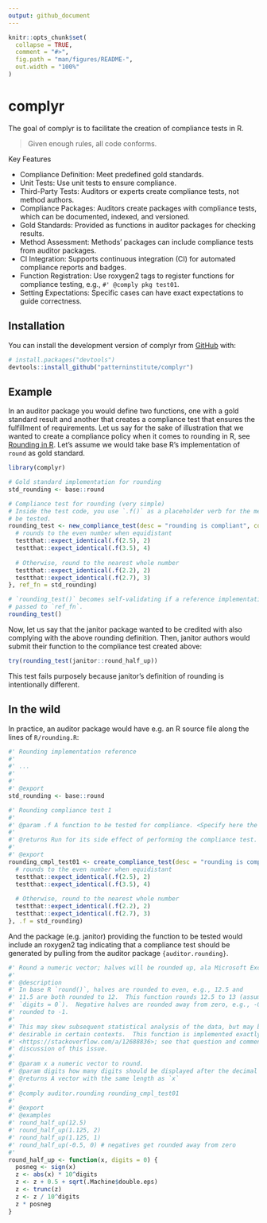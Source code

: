 ```yaml
---
output: github_document
---
```


<!-- README.md is generated from README.Rmd. Please edit that file -->

```r
knitr::opts_chunk$set(
  collapse = TRUE,
  comment = "#>",
  fig.path = "man/figures/README-",
  out.width = "100%"
)
```

# complyr

<!-- badges: start -->
<!-- badges: end -->

The goal of complyr is to facilitate the creation of compliance tests in R.

> Given enough rules, all code conforms.

Key Features

- Compliance Definition: Meet predefined gold standards.
- Unit Tests: Use unit tests to ensure compliance.
- Third-Party Tests: Auditors or experts create compliance tests, not method authors.
- Compliance Packages: Auditors create packages with compliance tests, which can be documented, indexed, and versioned.
- Gold Standards: Provided as functions in auditor packages for checking results.
- Method Assessment: Methods' packages can include compliance tests from auditor packages.
- CI Integration: Supports continuous integration (CI) for automated compliance reports and badges.
- Function Registration: Use roxygen2 tags to register functions for compliance testing, e.g., `#' @comply pkg test01`.
- Setting Expectations: Specific cases can have exact expectations to guide correctness.

## Installation

You can install the development version of complyr from [GitHub](https://github.com/) with:

``` r
# install.packages("devtools")
devtools::install_github("patterninstitute/complyr")
```

## Example

In an auditor package you would define two functions, one with a gold standard
result and another that creates a compliance test that ensures the fulfillment
of requirements. Let us say for the sake of illustration that we wanted to
create a compliance policy when it comes to rounding in R, see [Rounding in R](https://psiaims.github.io/CAMIS/R/rounding.html). Let's assume we would
take base R's implementation of `round` as gold standard. 

```r
library(complyr)

# Gold standard implementation for rounding
std_rounding <- base::round

# Compliance test for rounding (very simple)
# Inside the test code, you use `.f()` as a placeholder verb for the method to
# be tested.
rounding_test <- new_compliance_test(desc = "rounding is compliant", code = {
  # rounds to the even number when equidistant
  testthat::expect_identical(.f(2.5), 2)
  testthat::expect_identical(.f(3.5), 4)
  
  # Otherwise, round to the nearest whole number
  testthat::expect_identical(.f(2.2), 2)
  testthat::expect_identical(.f(2.7), 3)
}, ref_fn = std_rounding)

# `rounding_test()` becomes self-validating if a reference implementation was
# passed to `ref_fn`.
rounding_test()
```

Now, let us say that the janitor package wanted to be credited with also
complying with the above rounding definition. Then, janitor authors would submit
their function to the compliance test created above:

```r
try(rounding_test(janitor::round_half_up))
```

This test fails purposely because janitor's definition of rounding is
intentionally different.

## In the wild

In practice, an auditor package would have e.g. an R source file along the lines
of `R/rounding.R`:

```r
#' Rounding implementation reference
#'
#' ...
#'
#'
#' @export
std_rounding <- base::round

#' Rounding compliance test 1
#'
#' @param .f A function to be tested for compliance. <Specify here the expected interface>.
#'
#' @returns Run for its side effect of performing the compliance test.
#'
#' @export
rounding_cmpl_test01 <- create_compliance_test(desc = "rounding is compliant", code = {
  # rounds to the even number when equidistant
  testthat::expect_identical(.f(2.5), 2)
  testthat::expect_identical(.f(3.5), 4)
  
  # Otherwise, round to the nearest whole number
  testthat::expect_identical(.f(2.2), 2)
  testthat::expect_identical(.f(2.7), 3)
}, .f = std_rounding)
```

And the package (e.g. janitor) providing the function to be tested would
include an roxygen2 tag indicating that a compliance test should be generated
by pulling from the auditor package `{auditor.rounding}`.

```R
#' Round a numeric vector; halves will be rounded up, ala Microsoft Excel.
#'
#' @description
#' In base R `round()`, halves are rounded to even, e.g., 12.5 and
#' 11.5 are both rounded to 12.  This function rounds 12.5 to 13 (assuming
#' `digits = 0`).  Negative halves are rounded away from zero, e.g., -0.5 is
#' rounded to -1.
#'
#' This may skew subsequent statistical analysis of the data, but may be
#' desirable in certain contexts.  This function is implemented exactly from
#' <https://stackoverflow.com/a/12688836>; see that question and comments for
#' discussion of this issue.
#'
#' @param x a numeric vector to round.
#' @param digits how many digits should be displayed after the decimal point?
#' @returns A vector with the same length as `x`
#'
#' @comply auditor.rounding rounding_cmpl_test01
#' 
#' @export
#' @examples
#' round_half_up(12.5)
#' round_half_up(1.125, 2)
#' round_half_up(1.125, 1)
#' round_half_up(-0.5, 0) # negatives get rounded away from zero
#'
round_half_up <- function(x, digits = 0) {
  posneg <- sign(x)
  z <- abs(x) * 10^digits
  z <- z + 0.5 + sqrt(.Machine$double.eps)
  z <- trunc(z)
  z <- z / 10^digits
  z * posneg
}
```

